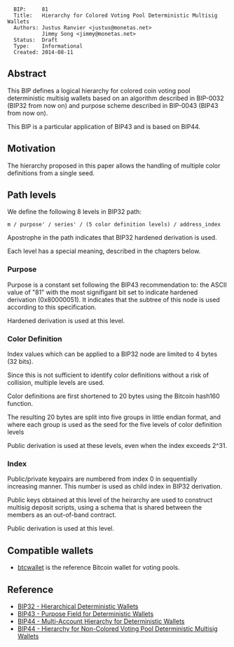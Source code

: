 <pre>
  BIP:     81
  Title:   Hierarchy for Colored Voting Pool Deterministic Multisig Wallets
  Authors: Justus Ranvier <justus@monetas.net>
           Jimmy Song <jimmy@monetas.net>
  Status:  Draft
  Type:    Informational
  Created: 2014-08-11
</pre>

==Abstract==

This BIP defines a logical hierarchy for colored coin voting pool deterministic multisig wallets based on an algorithm described in BIP-0032 (BIP32 from now on) and purpose scheme described in BIP-0043 (BIP43 from now on).

This BIP is a particular application of BIP43 and is based on BIP44.

==Motivation==

The hierarchy proposed in this paper allows the handling of multiple color definitions from a single seed.

==Path levels==

We define the following 8 levels in BIP32 path:

<pre>
m / purpose' / series' / (5 color definition levels) / address_index
</pre>

Apostrophe in the path indicates that BIP32 hardened derivation is used.

Each level has a special meaning, described in the chapters below.

===Purpose===

Purpose is a constant set following the BIP43 recommendation to: the ASCII value of "81" with the most signifigant bit set to indicate hardened derivation (0x80000051). It indicates that the subtree of this node is used according to this specification.

Hardened derivation is used at this level.

===Color Definition===

Index values which can be applied to a BIP32 node are limited to 4 bytes (32 bits).

Since this is not sufficient to identify color definitions without a risk of collision, multiple levels are used.

Color definitions are first shortened to 20 bytes using the Bitcoin hash160 function.

The resulting 20 bytes are split into five groups in little endian format, and where each group is used as the seed for the five levels of color definition levels

Public derivation is used at these levels, even when the index exceeds 2^31.

===Index===

Public/private keypairs are numbered from index 0 in sequentially increasing manner. This number is used as child index in BIP32 derivation.

Public keys obtained at this level of the heirarchy are used to construct multisig deposit scripts, using a schema that is shared between the members as an out-of-band contract.

Public derivation is used at this level.

==Compatible wallets==

* [[https://github.com/btcsuite/btcwallet|btcwallet]] is the reference Bitcoin wallet for voting pools.

==Reference==

* [[bip-0032.mediawiki|BIP32 - Hierarchical Deterministic Wallets]]
* [[bip-0043.mediawiki|BIP43 - Purpose Field for Deterministic Wallets]]
* [[bip-0044.mediawiki|BIP44 - Multi-Account Hierarchy for Deterministic Wallets]]
* [[bip-0080.mediawiki|BIP44 - Hierarchy for Non-Colored Voting Pool Deterministic Multisig Wallets]]
